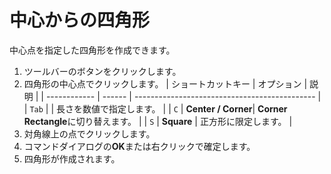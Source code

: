 
# 中心からの四角形

中心点を指定した四角形を作成できます。

<KinouGaiyou shortcut='' command='Center Rectangle' button='ツールバー' />

1. ツールバーのボタンをクリックします。
2. 四角形の中心点でクリックします。
   | ショートカットキー | オプション | 説明                                   |
   | ------------ | ------ | --------------------------------------------- |
   | `Tab`        |        | 長さを数値で指定します。 |
   | `C`          | **Center / Corner**| **Corner Rectangle**に切り替えます。 |
   | `S`          | **Square** | 正方形に限定します。 |
3. 対角線上の点でクリックします。
4. コマンドダイアログの**OK**または右クリックで確定します。
5. 四角形が作成されます。

